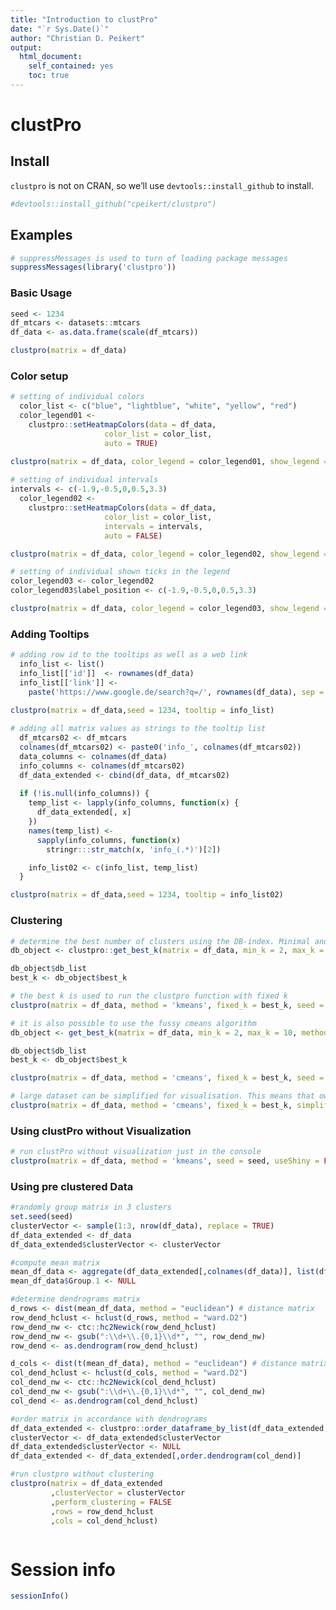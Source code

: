 ```yaml
---
title: "Introduction to clustPro"
date: "`r Sys.Date()`"
author: "Christian D. Peikert"
output:
  html_document:
    self_contained: yes
    toc: true    
---
```

<!--
  %\VignetteEngine{knitr::rmarkdown}
  %\VignetteIndexEntry{Introduction to clustPro}
-->

clustPro
=========

## Install

`clustpro` is not on CRAN, so we'll use `devtools::install_github` to install.

```r
#devtools::install_github("cpeikert/clustpro")
```


## Examples
```r
# suppressMessages is used to turn of loading package messages
suppressMessages(library('clustpro'))
```

### Basic Usage
```r
seed <- 1234
df_mtcars <- datasets::mtcars
df_data <- as.data.frame(scale(df_mtcars))

clustpro(matrix = df_data)
```

### Color setup
```r

# setting of individual colors
  color_list <- c("blue", "lightblue", "white", "yellow", "red")
  color_legend01 <-
    clustpro::setHeatmapColors(data = df_data,
                     color_list = color_list,
                     auto = TRUE)

clustpro(matrix = df_data, color_legend = color_legend01, show_legend = TRUE ,seed = 1234)  
 
# setting of individual intervals
intervals <- c(-1.9,-0.5,0,0.5,3.3)
  color_legend02 <-
    clustpro::setHeatmapColors(data = df_data,
                     color_list = color_list,
                     intervals = intervals,
                     auto = FALSE)

clustpro(matrix = df_data, color_legend = color_legend02, show_legend = TRUE ,seed = 1234)  

# setting of individual shown ticks in the legend
color_legend03 <- color_legend02
color_legend03$label_position <- c(-1.9,-0.5,0,0.5,3.3)

clustpro(matrix = df_data, color_legend = color_legend03, show_legend = TRUE ,seed = 1234)  
```

### Adding Tooltips
```r
# adding row id to the tooltips as well as a web link 
  info_list <- list()
  info_list[['id']]  <- rownames(df_data)
  info_list[['link']] <-
    paste('https://www.google.de/search?q=/', rownames(df_data), sep = '')

clustpro(matrix = df_data,seed = 1234, tooltip = info_list)  
 
# adding all matrix values as strings to the tooltip list     
  df_mtcars02 <- df_mtcars
  colnames(df_mtcars02) <- paste0('info_', colnames(df_mtcars02))
  data_columns <- colnames(df_data)
  info_columns <- colnames(df_mtcars02)
  df_data_extended <- cbind(df_data, df_mtcars02)
  
  if (!is.null(info_columns)) {
    temp_list <- lapply(info_columns, function(x) {
      df_data_extended[, x]
    })
    names(temp_list) <-
      sapply(info_columns, function(x)
        stringr:::str_match(x, 'info_(.*)')[2])

    info_list02 <- c(info_list, temp_list)
  }

clustpro(matrix = df_data,seed = 1234, tooltip = info_list02)  
```

### Clustering
```r
# determine the best number of clusters using the DB-index. Minimal and maximal cluster size defining the rank of options.
db_object <- clustpro::get_best_k(matrix = df_data, min_k = 2, max_k = 10, method = 'kmeans', seed = seed, cores = 4)

db_object$db_list
best_k <- db_object$best_k

# the best k is used to run the clustpro function with fixed k
clustpro(matrix = df_data, method = 'kmeans', fixed_k = best_k, seed = seed)

# it is also possible to use the fussy cmeans algorithm
db_object <- get_best_k(matrix = df_data, min_k = 2, max_k = 10, method = 'cmeans', seed = seed, cores = 4)

db_object$db_list
best_k <- db_object$best_k

clustpro(matrix = df_data, method = 'cmeans', fixed_k = best_k, seed = seed)

# large dataset can be simplified for visualisation. This means that own the mean value of a cluster is show in a single row. The tooltip included the number of grouped proteins. In the json file all protein of a group a stored.
clustpro(matrix = df_data, method = 'cmeans', fixed_k = best_k, simplify_clustering = TRUE, seed = seed)
```

### Using clustPro without Visualization
```r
# run clustPro without visualization just in the console
clustpro(matrix = df_data, method = 'kmeans', seed = seed, useShiny = FALSE)
```

### Using pre clustered Data
```r
#randomly group matrix in 3 clusters
set.seed(seed)
clusterVector <- sample(1:3, nrow(df_data), replace = TRUE)
df_data_extended <- df_data
df_data_extended$clusterVector <- clusterVector

#compute mean matrix
mean_df_data <- aggregate(df_data_extended[,colnames(df_data)], list(df_data_extended$clusterVector), mean)
mean_df_data$Group.1 <- NULL

#determine dendrograms matrix
d_rows <- dist(mean_df_data, method = "euclidean") # distance matrix
row_dend_hclust <- hclust(d_rows, method = "ward.D2")
row_dend_nw <- ctc::hc2Newick(row_dend_hclust)
row_dend_nw <- gsub(":\\d+\\.{0,1}\\d*", "", row_dend_nw)
row_dend <- as.dendrogram(row_dend_hclust)

d_cols <- dist(t(mean_df_data), method = "euclidean") # distance matrix
col_dend_hclust <- hclust(d_cols, method = "ward.D2")
col_dend_nw <- ctc::hc2Newick(col_dend_hclust)
col_dend_nw <- gsub(":\\d+\\.{0,1}\\d*", "", col_dend_nw)
col_dend <- as.dendrogram(col_dend_hclust)

#order matrix in accordance with dendrograms
df_data_extended <- clustpro::order_dataframe_by_list(df_data_extended,order.dendrogram(row_dend),'clusterVector')
clusterVector <- df_data_extended$clusterVector
df_data_extended$clusterVector <- NULL
df_data_extended <- df_data_extended[,order.dendrogram(col_dend)]

#run clustpro without clustering
clustpro(matrix = df_data_extended
         ,clusterVector = clusterVector
         ,perform_clustering = FALSE
         ,rows = row_dend_hclust
         ,cols = col_dend_hclust)

```

```r

```


Session info
=============

```r
sessionInfo()
```


